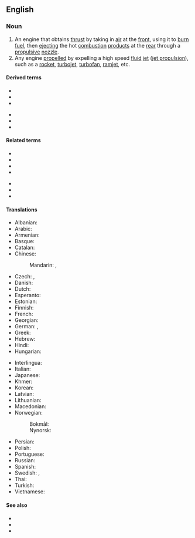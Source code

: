 {{also|jet-engine}}
==English==
{{wikipedia}}

===Noun===
{{en-noun}}

# An engine that obtains [[thrust]] by taking in [[air]] at the [[front]], using it to [[burn]] [[fuel]], then [[ejecting]] the hot [[combustion]] [[product]]s at the [[rear]] through a [[propulsive]] [[nozzle]].
# Any engine [[propel]]led by expelling a high speed [[fluid]] [[jet]] ([[jet propulsion]]), such as a [[rocket]], [[turbojet]], [[turbofan]], [[ramjet]], etc.

====Derived terms====
{{der-top}}
* {{l|en|fanjet}}
* {{l|en|jet turbine}}
* {{l|en|pulsejet}}
{{der-mid}}
* {{l|en|ramjet}}
* {{l|en|scramjet}}
* {{l|en|turbojet}}
{{der-bottom}}

====Related terms====
{{rel-top}}
* {{l|en|duct engine}}
* {{l|en|gas turbine}}
* {{l|en|jet propulsion}}
* {{l|en|pulse detonation engine}}
{{rel-mid}}
* {{l|en|turbofan}}
* {{l|en|turboprop}}
* {{l|en|turboshaft}}
{{rel-bottom}}

====Translations====
{{trans-top|engine that obtains thrust by ejecting a jet}}
* Albanian: {{t-needed|sq}}
* Arabic: {{t-needed|ar}}
* Armenian: {{t-needed|hy}}
* Basque: {{t-needed|eu}}
* Catalan: {{t|ca|motor a reacció|m}}
* Chinese:
*: Mandarin: {{t+|cmn|噴氣發動機|sc=Hani}}, {{t+|cmn|喷气发动机|tr=pēnqì fādòngjī|sc=Hani}}
* Czech: {{t|cs|reaktivní motor|m}}, {{t|cs|tryskový motor|m}}
* Danish: {{t|da|jetmotor|c}}
* Dutch: {{t+|nl|straalmotor|m}}
* Esperanto: {{t|eo|jetmotoro}}
* Estonian: {{t-needed|et}}
* Finnish: {{t+|fi|suihkumoottori}}
* French: {{t|fr|moteur à réaction|m}}
* Georgian: {{t-needed|ka}}
* German: {{t+|de|Strahltriebwerk|n}}, {{t+|de|Düsentriebwerk|n}}
* Greek: {{t+|el|αεριοστροβιλωθητήρας|m}}
* Hebrew: {{t-needed|he}}
* Hindi: {{t-needed|hi}}
* Hungarian: {{t|hu|sugárhajtómű}}
{{trans-mid}}
* Interlingua: {{t|ia|motor a jecto}}
* Italian: {{t+|it|motore a reazione|m}}
* Japanese: {{t|ja|ジェットエンジン|tr=jettoenjin}}
* Khmer: {{t-needed|km}}
* Korean: {{t|ko|제트 엔진}}
* Latvian: {{t-needed|lv}}
* Lithuanian: {{t-needed|lt}}
* Macedonian: {{t|mk|млазен погон|m}}
* Norwegian:
*: Bokmål: {{t+|nb|jetmotor|m}}
*: Nynorsk: {{t|nn|jetmotor|m}}
* Persian: {{t-needed|fa}}
* Polish: {{t|pl|silnik odrzutowy|m}}
* Portuguese: {{t|pt|motor a jato|m}}
* Russian: {{t+|ru|реакти́вный дви́гатель|m}}
* Spanish: {{t|es|motor de reacción|m}}
* Swedish: {{t+|sv|jetmotor|c}}, {{t+|sv|reamotor|c}}
* Thai: {{t-needed|th}}
* Turkish: {{t-needed|tr}}
* Vietnamese: {{t-needed|vi}}
{{trans-bottom}}

====See also====
* {{l|en|piston engine}}
* {{l|en|rocket engine}}
* {{l|en|rotary engine}}